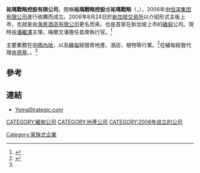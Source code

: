'''祐瑪戰略控股有限公司'''，簡稱'''祐瑪戰略控股'''或'''祐瑪戰略'''（'''{{lang-en|Yoma Strategic Holdings Limited}}'''，{{sgx|Z59}}），2006年由[[恒泽集团有限公司|恒泽集团有限公司]]進行收購而成立。2006年8月24日於[[新加坡交易所|新加坡交易所]]以介紹形式主板上市，也就是由[[海景酒店有限公司|海景酒店有限公司]]更名而來。也是首家在新加坡上市的[[緬甸|緬甸]]公司。現時由[[潘繼澤|潘繼澤]]主理，梅爾文潘擔任首席執行官。<ref name=FT>{{cite web|language=zh-sg|date=2017年7月27日|accessdate=2018年11月7日|url=http://www.fortunetimes.sg/cn/%E7%A5%90%E7%8E%9B%E6%88%98%E7%95%A5%E6%8A%95%E8%B5%84%E7%BC%85%E7%94%B8%E6%9C%AA%E6%9D%A5/|publisher=時代財智|title=祐玛战略投资缅甸未来|archive-url=https://web.archive.org/web/20181108025812/http://www.fortunetimes.sg/cn/%E7%A5%90%E7%8E%9B%E6%88%98%E7%95%A5%E6%8A%95%E8%B5%84%E7%BC%85%E7%94%B8%E6%9C%AA%E6%9D%A5/|archive-date=2018年11月8日|dead-url=yes}}</ref>

主要業務在[[中國內地|中國內地]]，以及[[緬甸|緬甸]]經營房地產、酒店、植物等行業。<ref>{{Cite web |url=http://www.yomastrategic.com/html/about_chairman.php |title=祐瑪戰略控股有限公司簡介 |access-date=2013-05-25 |archive-url=https://web.archive.org/web/20130601224846/http://yomastrategic.com/html/about_chairman.php |archive-date=2013-06-01 |dead-url=yes }}</REF>在緬甸經營代理[[肯德基|肯德基]]、{{le|紐荷蘭農業機械|New Holland Agriculture}}。<ref name=FT/>

==參考==
{{REFLIST}}

==連結==
*[https://web.archive.org/web/20130515013137/http://www.yomastrategic.com/ YomaStrategic.com] 

{{Portal bar|緬甸|建築|企業}}

[[CATEGORY:緬甸公司|CATEGORY:緬甸公司]]
[[CATEGORY:地產公司|CATEGORY:地產公司]]
[[CATEGORY:2006年成立的公司|CATEGORY:2006年成立的公司]]
[[Category:家族式企業|Category:家族式企業]]
